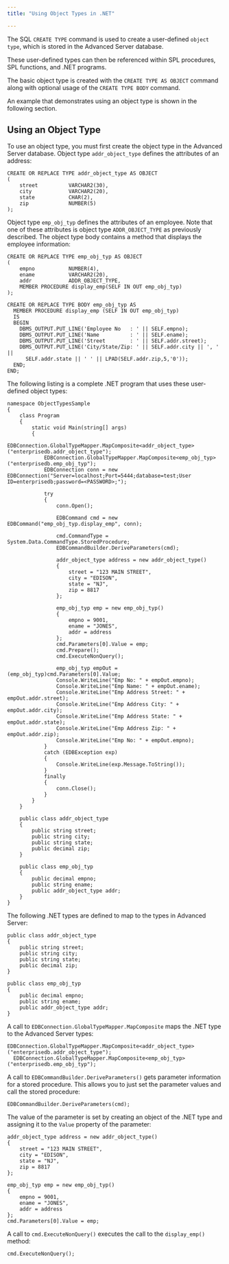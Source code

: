 ```yaml
---
title: "Using Object Types in .NET"

---
```


<div id="using_object_types" class="registered_link"></div>

The SQL `CREATE TYPE` command is used to create a user-defined `object type`, which is stored in the Advanced Server database.

These user-defined types can then be referenced within SPL procedures, SPL functions, and .NET programs.

The basic object type is created with the `CREATE TYPE AS OBJECT` command along with optional usage of the `CREATE TYPE BODY` command.

An example that demonstrates using an object type is shown in the following section.

## Using an Object Type

To use an object type, you must first create the object type in the Advanced Server database. Object type `addr_object_type` defines the attributes of an address:

```text
CREATE OR REPLACE TYPE addr_object_type AS OBJECT
(
    street          VARCHAR2(30),
    city            VARCHAR2(20),
    state           CHAR(2),
    zip             NUMBER(5)
);
```

Object type `emp_obj_typ` defines the attributes of an employee. Note that one of these attributes is object type `ADDR_OBJECT_TYPE` as previously described. The object type body contains a method that displays the employee information:

```text
CREATE OR REPLACE TYPE emp_obj_typ AS OBJECT
(
    empno           NUMBER(4),
    ename           VARCHAR2(20),
    addr            ADDR_OBJECT_TYPE,
    MEMBER PROCEDURE display_emp(SELF IN OUT emp_obj_typ)
);

CREATE OR REPLACE TYPE BODY emp_obj_typ AS
  MEMBER PROCEDURE display_emp (SELF IN OUT emp_obj_typ)
  IS
  BEGIN
    DBMS_OUTPUT.PUT_LINE('Employee No   : ' || SELF.empno);
    DBMS_OUTPUT.PUT_LINE('Name          : ' || SELF.ename);
    DBMS_OUTPUT.PUT_LINE('Street        : ' || SELF.addr.street);
    DBMS_OUTPUT.PUT_LINE('City/State/Zip: ' || SELF.addr.city || ', ' ||
      SELF.addr.state || ' ' || LPAD(SELF.addr.zip,5,'0'));
  END;
END;
```

The following listing is a complete .NET program that uses these user-defined object types:

```text
namespace ObjectTypesSample
{
    class Program
    {
        static void Main(string[] args)
        {
            EDBConnection.GlobalTypeMapper.MapComposite<addr_object_type>("enterprisedb.addr_object_type");
            EDBConnection.GlobalTypeMapper.MapComposite<emp_obj_typ>("enterprisedb.emp_obj_typ");
            EDBConnection conn = new EDBConnection("Server=localhost;Port=5444;database=test;User ID=enterprisedb;password=<PASSWORD>;");

            try
            {
                conn.Open();

                EDBCommand cmd = new EDBCommand("emp_obj_typ.display_emp", conn);

                cmd.CommandType = System.Data.CommandType.StoredProcedure;
                EDBCommandBuilder.DeriveParameters(cmd);

                addr_object_type address = new addr_object_type()
                {
                    street = "123 MAIN STREET",
                    city = "EDISON",
                    state = "NJ",
                    zip = 8817
                };

                emp_obj_typ emp = new emp_obj_typ()
                {
                    empno = 9001,
                    ename = "JONES",
                    addr = address
                };
                cmd.Parameters[0].Value = emp;
                cmd.Prepare();
                cmd.ExecuteNonQuery();

                emp_obj_typ empOut = (emp_obj_typ)cmd.Parameters[0].Value;
                Console.WriteLine("Emp No: " + empOut.empno);
                Console.WriteLine("Emp Name: " + empOut.ename);
                Console.WriteLine("Emp Address Street: " + empOut.addr.street);
                Console.WriteLine("Emp Address City: " + empOut.addr.city);
                Console.WriteLine("Emp Address State: " + empOut.addr.state);
                Console.WriteLine("Emp Address Zip: " + empOut.addr.zip);
                Console.WriteLine("Emp No: " + empOut.empno);
            }
            catch (EDBException exp)
            {
                Console.WriteLine(exp.Message.ToString());
            }
            finally
            {
                conn.Close();
            }
        }
    }

    public class addr_object_type
    {
        public string street;
        public string city;
        public string state;
        public decimal zip;
    }

    public class emp_obj_typ
    {
        public decimal empno;
        public string ename;
        public addr_object_type addr;
    }
}
```

The following .NET types are defined to map to the types in Advanced Server:

```text
public class addr_object_type
{
    public string street;
    public string city;
    public string state;
    public decimal zip;
}

public class emp_obj_typ
{
    public decimal empno;
    public string ename;
    public addr_object_type addr;
}
```

A call to `EDBConnection.GlobalTypeMapper.MapComposite` maps the .NET type to the Advanced Server types:

```text
EDBConnection.GlobalTypeMapper.MapComposite<addr_object_type>("enterprisedb.addr_object_type");
  EDBConnection.GlobalTypeMapper.MapComposite<emp_obj_typ>("enterprisedb.emp_obj_typ");
```

A call to `EDBCommandBuilder.DeriveParameters()` gets parameter information for a stored procedure. This allows you to just set the parameter values and call the stored procedure:

```text
EDBCommandBuilder.DeriveParameters(cmd);
```

The value of the parameter is set by creating an object of the .NET type and assigning it to the `Value` property of the parameter:

```text
addr_object_type address = new addr_object_type()
{
    street = "123 MAIN STREET",
    city = "EDISON",
    state = "NJ",
    zip = 8817
};

emp_obj_typ emp = new emp_obj_typ()
{
    empno = 9001,
    ename = "JONES",
    addr = address
};
cmd.Parameters[0].Value = emp;
```

A call to `cmd.ExecuteNonQuery()` executes the call to the `display_emp()` method:

```text
cmd.ExecuteNonQuery();
```

